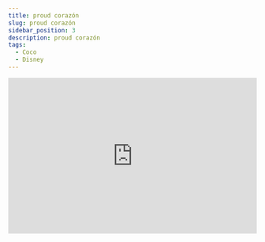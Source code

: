 ---
title: proud corazón
slug: proud corazón
sidebar_position: 3
description: proud corazón
tags:
  - Coco
  - Disney
---

<iframe width="100%" height="315" src="https://www.youtube.com/embed/-FJyhjzrsYc" title="YouTube video player" frameborder="0" allow="accelerometer; autoplay; clipboard-write; encrypted-media; gyroscope; picture-in-picture; web-share" allowfullscreen></iframe>